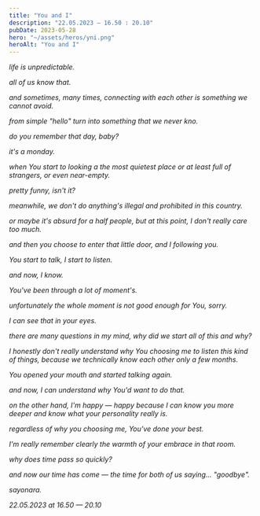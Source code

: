 ```yaml
---
title: "You and I"
description: "22.05.2023 — 16.50 : 20.10"
pubDate: 2023-05-28
hero: "~/assets/heros/yni.png"
heroAlt: "You and I"
---
```


<i>
life is unpredictable.

all of us know that.

and sometimes, many times, connecting with each other is something we cannot avoid.

from simple "hello" turn into something that we never kno.

do you remember that day, baby?

it's a monday.

when You start to looking a the most quietest place or at least full of strangers, or even near-empty.

pretty funny, isn't it?

meanwhile, we don't do anything's illegal and prohibited in this country.

or maybe it's absurd for a half people, but at this point, I don't really care too much.

and then you choose to enter that little door, and I following you.

You start to talk, I start to listen.

and now, I know.

You've been through a lot of moment's.

unfortunately the whole moment is not good enough for You, sorry.

I can see that in your eyes.

there are many questions in my mind, why did we start all of this and why?

I honestly don't really understand why You choosing me to listen this kind of things, because we technically know each other only a few months.

You opened your mouth and started talking again.

and now, I can understand why You'd want to do that.

on the other hand, I'm happy — happy because I can know you more deeper and know what your personality really is.

regardless of why you choosing me, You've done your best.

I'm really remember clearly the warmth of your embrace in that room.

why does time pass so quickly?

and now our time has come — the time for both of us saying... "goodbye".

sayonara.

22.05.2023 at 16.50 — 20.10

</i>
